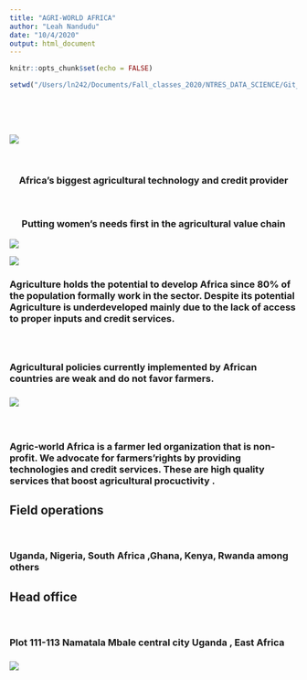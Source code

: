 ```yaml
---
title: "AGRI-WORLD AFRICA"
author: "Leah Nandudu"
date: "10/4/2020"
output: html_document
---
```

<style type="text/css">

h1.title {
  font-size: 38px;
  color: Green;
  text-align: center;
}
h4.author { 
  font-size: 18px;
  font-family: "Times New Roman", Times, serif;
  color: DarkRed;
  text-align: center;
}
h4.date {
  font-size: 18px;
  font-family: "Times New Roman", Times, serif;
  color: DarkBlue;
  text-align: center;
}
</style>

```r
knitr::opts_chunk$set(echo = FALSE)
```

```r
setwd("/Users/ln242/Documents/Fall_classes_2020/NTRES_DATA_SCIENCE/Git_class_folder/Assigment2")
```

<br /> <br /> <br />

![](digital_agriculture-africa-me.jpg)


<br /> <center>
 <h3> Africa's biggest agricultural technology and credit provider </h3>
 <br />
 <h3>Putting women's needs first in the agricultural value chain</h3> </center>

![](afr-public-spending-priorities-for-african-agriculture-productivity-growth-feature-780x439.jpg)


![](Kenyan-farmer-picks-tea-MAIN.jpg)
<br />
<h3> Agriculture holds the potential to develop Africa since 80% of the population formally work in the sector. Despite its potential Agriculture is underdeveloped mainly due to the lack of access to proper inputs and credit services. <h3>

<br />
<h3>Agricultural policies currently implemented by African countries are weak and do not favor farmers. <h3>

![](image-20150918-17701-mfm9vy.jpg)

 <br />
<h3>Agric-world Africa is a farmer led organization that is  non-profit.
We advocate for farmers'rights by providing technologies and credit services.
These are high quality services that boost agricultural procuctivity .<h3>

## Field operations
 <br />
<h3>Uganda, Nigeria, South Africa ,Ghana, Kenya, Rwanda among others <h3>

## Head office 
 <br />
    <h3>Plot 111-113 Namatala 
    Mbale central city 
    Uganda , East Africa <h3>
    
![](TELEMMGLPICT000209310879_trans_NvBQzQNjv4BqpVlberWd9EgFPZtcLiMQfy2dmClwgbjjulYfPTELibA.jpeg)  